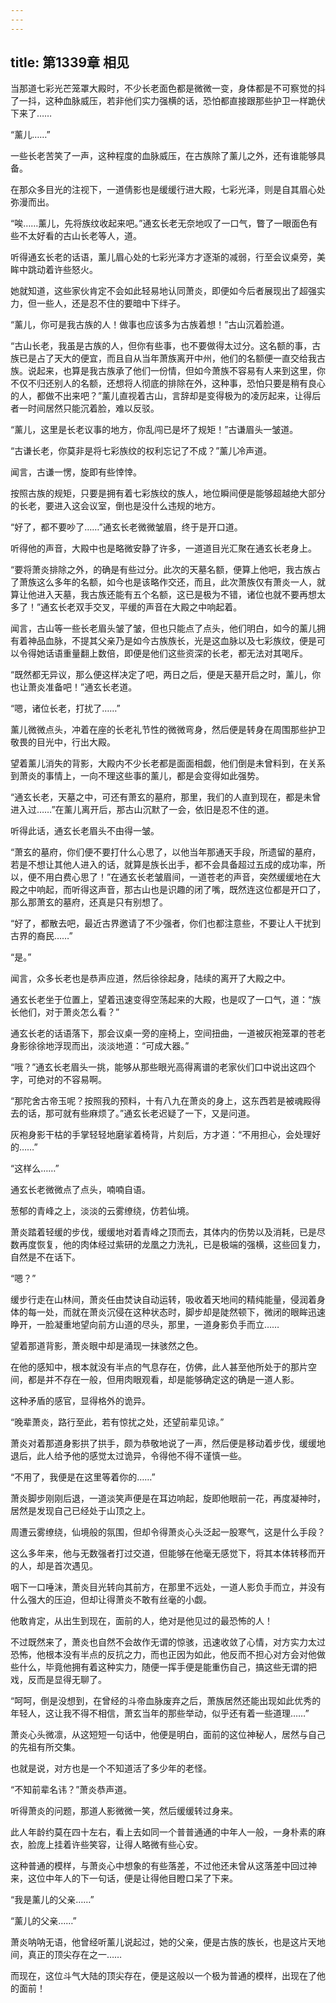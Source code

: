 ```yaml
---
---
---
```

title: 第1339章 相见
---



当那道七彩光芒笼罩大殿时，不少长老面色都是微微一变，身体都是不可察觉的抖了一抖，这种血脉威压，若非他们实力强横的话，恐怕都直接跟那些护卫一样跪伏下来了……

“薰儿……”

一些长老苦笑了一声，这种程度的血脉威压，在古族除了薰儿之外，还有谁能够具备。

在那众多目光的注视下，一道倩影也是缓缓行进大殿，七彩光泽，则是自其眉心处弥漫而出。

“唉……薰儿，先将族纹收起来吧。”通玄长老无奈地叹了一口气，瞥了一眼面色有些不太好看的古山长老等人，道。

听得通玄长老的话语，薰儿眉心处的七彩光泽方才逐渐的减弱，行至会议桌旁，美眸中跳动着许些怒火。

她就知道，这些家伙肯定不会如此轻易地认同萧炎，即便如今后者展现出了超强实力，但一些人，还是忍不住的要暗中下绊子。

“薰儿，你可是我古族的人！做事也应该多为古族着想！”古山沉着脸道。

“古山长老，我虽是古族的人，但你有些事，也不要做得太过分。这名额的事，古族已是占了天大的便宜，而且自从当年萧族离开中州，他们的名额便一直交给我古族。说起来，也算是我古族承了他们一份情，但如今萧族不容易有人来到这里，你不仅不归还别人的名额，还想将人彻底的排除在外，这种事，恐怕只要是稍有良心的人，都做不出来吧？”薰儿直视着古山，言辞却是变得极为的凌厉起来，让得后者一时间居然只能沉着脸，难以反驳。

“薰儿，这里是长老议事的地方，你乱闯已是坏了规矩！”古谦眉头一皱道。

“古谦长老，你莫非是将七彩族纹的权利忘记了不成？”薰儿冷声道。

闻言，古谦一愣，旋即有些悻悻。

按照古族的规矩，只要是拥有着七彩族纹的族人，地位瞬间便是能够超越绝大部分的长老，要进入这会议室，倒也是没什么违规的地方。

“好了，都不要吵了……”通玄长老微微皱眉，终于是开口道。

听得他的声音，大殿中也是略微安静了许多，一道道目光汇聚在通玄长老身上。

“要将萧炎排除之外，的确是有些过分。此次的天墓名额，便算上他吧，我古族占了萧族这么多年的名额，如今也是该略作交还，而且，此次萧族仅有萧炎一人，就算让他进入天墓，我古族还能有五个名额，这已是极为不错，诸位也就不要再想太多了！”通玄长老双手交叉，平缓的声音在大殿之中响起着。

闻言，古山等一些长老眉头皱了皱，但也只能点了点头，他们明白，如今的薰儿拥有着神品血脉，不提其父亲乃是如今古族族长，光是这血脉以及七彩族纹，便是可以令得她话语重量翻上数倍，即便是他们这些资深的长老，都无法对其喝斥。

“既然都无异议，那么便这样决定了吧，两日之后，便是天墓开启之时，薰儿，你也让萧炎准备吧！”通玄长老道。

“嗯，诸位长老，打扰了……”

薰儿微微点头，冲着在座的长老礼节性的微微弯身，然后便是转身在周围那些护卫敬畏的目光中，行出大殿。

望着薰儿消失的背影，大殿内不少长老都是面面相觑，他们倒是未曾料到，在关系到萧炎的事情上，一向不理这些事的薰儿，都是会变得如此强势。

“通玄长老，天墓之中，可还有萧玄的墓府，那里，我们的人直到现在，都是未曾进入过……”在薰儿离开后，那古山沉默了一会，依旧是忍不住的道。

听得此话，通玄长老眉头不由得一皱。

“萧玄的墓府，你们便不要打什么心思了，以他当年那通天手段，所遗留的墓府，若是不想让其他人进入的话，就算是族长出手，都不会具备超过五成的成功率，所以，便不用白费心思了！”在通玄长老皱眉间，一道苍老的声音，突然缓缓地在大殿之中响起，而听得这声音，那古山也是识趣的闭了嘴，既然连这位都是开口了，那么那萧玄的墓府，还真是只有别想了。

“好了，都散去吧，最近古界邀请了不少强者，你们也都注意些，不要让人干扰到古界的裔民……”

“是。”

闻言，众多长老也是恭声应道，然后徐徐起身，陆续的离开了大殿之中。

通玄长老坐于位置上，望着迅速变得空荡起来的大殿，也是叹了一口气，道：“族长他们，对于萧炎怎么看？”

通玄长老的话语落下，那会议桌一旁的座椅上，空间扭曲，一道被灰袍笼罩的苍老身影徐徐地浮现而出，淡淡地道：“可成大器。”

“哦？”通玄长老眉头一挑，能够从那些眼光高得离谱的老家伙们口中说出这四个字，可绝对的不容易啊。

“那陀舍古帝玉呢？按照我的预料，十有八九在萧炎的身上，这东西若是被魂殿得去的话，那可就有些麻烦了。”通玄长老迟疑了一下，又是问道。

灰袍身影干枯的手掌轻轻地磨挲着椅背，片刻后，方才道：“不用担心，会处理好的……”

“这样么……”

通玄长老微微点了点头，喃喃自语。

葱郁的青峰之上，淡淡的云雾缭绕，仿若仙境。

萧炎踏着轻缓的步伐，缓缓地对着青峰之顶而去，其体内的伤势以及消耗，已是尽数再度恢复，他的肉体经过紫研的龙凰之力洗礼，已是极端的强横，这些回复力，自然是不在话下。

“嗯？”

缓步行走在山林间，萧炎任由焚诀自动运转，吸收着天地间的精纯能量，侵润着身体的每一处，而就在萧炎沉侵在这种状态时，脚步却是陡然顿下，微闭的眼眸迅速睁开，一脸凝重地望向前方山道的尽头，那里，一道身影负手而立……

望着那道背影，萧炎眼中却是涌现一抹骇然之色。

在他的感知中，根本就没有半点的气息存在，仿佛，此人甚至他所处于的那片空间，都是并不存在一般，但用肉眼观看，却是能够确定这的确是一道人影。

这种矛盾的感官，显得格外的诡异。

“晚辈萧炎，路行至此，若有惊扰之处，还望前辈见谅。”

萧炎对着那道身影拱了拱手，颇为恭敬地说了一声，然后便是移动着步伐，缓缓地退后，此人给予他的感觉太过诡异，令得他不得不谨慎一些。

“不用了，我便是在这里等着你的……”

萧炎脚步刚刚后退，一道淡笑声便是在耳边响起，旋即他眼前一花，再度凝神时，居然是发现自己已经处于山顶之上。

周遭云雾缭绕，仙境般的氛围，但却令得萧炎心头泛起一股寒气，这是什么手段？

这么多年来，他与无数强者打过交道，但能够在他毫无感觉下，将其本体转移而开的人，却是首次遇见。

咽下一口唾沫，萧炎目光转向其前方，在那里不远处，一道人影负手而立，并没有什么强大的压迫，但却让得萧炎不敢有丝毫的小觑。

他敢肯定，从出生到现在，面前的人，绝对是他见过的最恐怖的人！

不过既然来了，萧炎也自然不会故作无谓的惊骇，迅速收敛了心情，对方实力太过恐怖，他根本没有半点的反抗之力，而也正因为如此，他反而不担心对方会对他做些什么，毕竟他拥有着这种实力，随便一挥手便是能重伤自己，搞这些无谓的把戏，反而是显得无聊了。

“呵呵，倒是没想到，在曾经的斗帝血脉废弃之后，萧族居然还能出现如此优秀的年轻人，这让我不得不相信，萧玄当年的那些举动，似乎还有着一些道理……”

萧炎心头微凛，从这短短一句话中，他便是明白，面前的这位神秘人，居然与自己的先祖有所交集。

也就是说，对方也是一个不知道活了多少年的老怪。

“不知前辈名讳？”萧炎恭声道。

听得萧炎的问题，那道人影微微一笑，然后缓缓转过身来。

此人年龄约莫在四十左右，看上去如同一个普普通通的中年人一般，一身朴素的麻衣，脸庞上挂着许些笑容，让得人略微有些心安。

这种普通的模样，与萧炎心中想象的有些落差，不过他还未曾从这落差中回过神来，这位中年人的下一句话，便是让得他目瞪口呆了下来。

“我是薰儿的父亲……”

“薰儿的父亲……”

萧炎呐呐无语，他曾经听薰儿说起过，她的父亲，便是古族的族长，也是这片天地间，真正的顶尖存在之一……

而现在，这位斗气大陆的顶尖存在，便是这般以一个极为普通的模样，出现在了他的面前！